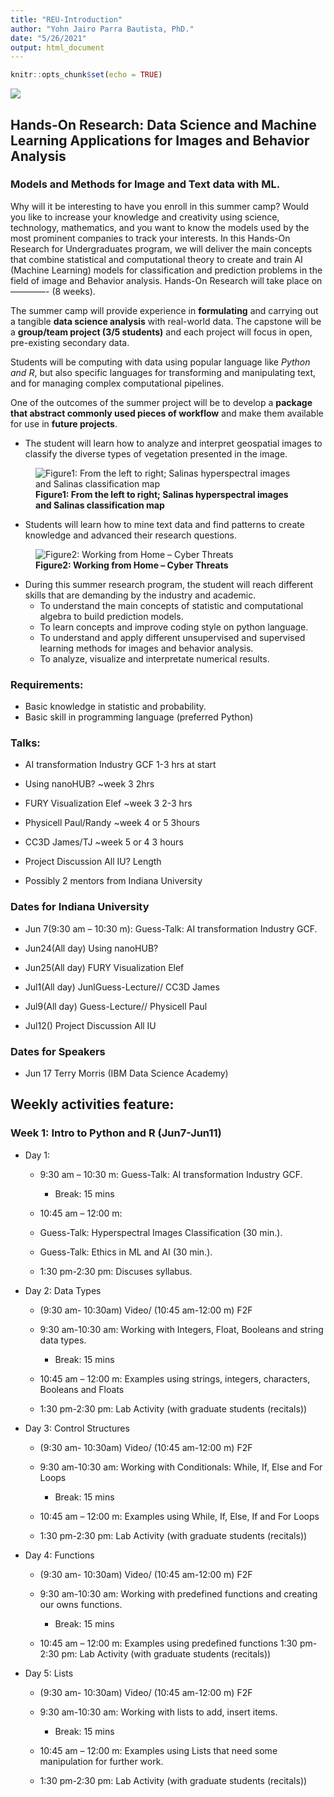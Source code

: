 ```yaml
---
title: "REU-Introduction"
author: "Yohn Jairo Parra Bautista, PhD."
date: "5/26/2021"
output: html_document
---
```


```r
knitr::opts_chunk$set(echo = TRUE)
```

![ ](Famulogo.png)

## Hands-On Research:  Data Science and Machine Learning Applications for Images and Behavior Analysis

### Models and Methods for Image and Text data with ML.

Why will it be interesting to have you enroll in this summer camp? Would you like to increase your knowledge and creativity using science, technology, mathematics, and you want to know the models used by the most prominent companies to track your interests. In this Hands-On Research for Undergraduates program, we will deliver the main concepts that combine statistical and computational theory to create and train AI (Machine Learning) models for classification and prediction problems in the field of image and Behavior analysis. Hands-On Research will take place on ------------- (8 weeks).    

The summer camp will provide experience in **formulating** and carrying out a tangible **data science analysis** with real-world data. The capstone will be a **group/team project (3/5 students)** and each project will focus in open, pre-existing secondary data.  

Students will be computing with data using popular language like *Python and R*, but also specific languages for transforming and manipulating text, and for managing complex computational pipelines.  

One of the outcomes of the summer project will be to develop a **package that abstract commonly used pieces of workflow** and make them available for use in **future projects**. 

* The student will learn how to analyze and interpret geospatial images to classify the diverse types of vegetation presented in the image.

![**Figure1: From the left to right; Salinas hyperspectral images and Salinas classification map**](image1Carlos.png)

* Students will learn how to mine text data and find patterns to create knowledge and advanced their research questions.  


![**Figure2: Working from Home – Cyber Threats**](imageYohn.png)

* During this summer research program, the student will reach different skills that are demanding by the industry and academic.  
    + To understand the main concepts of statistic and computational algebra to build prediction models. 
    + To learn concepts and improve coding style on python language.
    + To understand and apply different unsupervised and supervised learning methods for images and behavior analysis. 
    + To analyze, visualize and interpretate numerical results. 
    
### Requirements: 

* Basic knowledge in statistic and probability. 
* Basic skill in programming language (preferred Python) 

### Talks:

* AI transformation Industry GCF 1-3 hrs at start 

* Using nanoHUB? ~week 3 2hrs 

* FURY Visualization Elef ~week 3 2-3 hrs 

* Physicell Paul/Randy ~week 4 or 5 3hours 

* CC3D James/TJ ~week 5 or 4 3 hours 

* Project Discussion All IU? Length 

* Possibly 2 mentors from Indiana University

### Dates for Indiana University 

* Jun 7(9:30 am – 10:30 m): Guess-Talk: AI transformation Industry GCF. 

* Jun24(All day) Using nanoHUB? 

* Jun25(All day) FURY Visualization Elef 

* Jul1(All day) JunlGuess-Lecture// CC3D James 

* Jul9(All day) Guess-Lecture// Physicell Paul 

* Jul12() Project Discussion All IU 

### Dates for Speakers  

* Jun 17 Terry Morris (IBM Data Science Academy) 

## Weekly activities feature: 

### Week 1: Intro to Python and R (Jun7-Jun11) 

* Day 1:  

  - 9:30 am – 10:30 m: Guess-Talk: AI transformation Industry 	GCF. 

     + Break: 15 mins 

  - 10:45 am – 12:00 m: 	   

  - Guess-Talk: Hyperspectral Images Classification (30 min.).  

  - Guess-Talk: Ethics in ML and AI (30 min.). 

  - 1:30 pm-2:30 pm: Discuses syllabus.  

* Day 2:  Data Types 

  - (9:30 am- 10:30am) Video/ (10:45 am-12:00 m) F2F 

  - 9:30 am-10:30 am: Working with Integers, Float, Booleans 	and string data types. 

     + Break: 15 mins 

  - 10:45 am – 12:00 m: Examples using strings, integers,     	characters, Booleans and Floats 

  - 1:30 pm-2:30 pm: Lab Activity (with graduate students		(recitals)) 

* Day 3:  Control Structures 

  - (9:30 am- 10:30am) Video/ (10:45 am-12:00 m) F2F 

  - 9:30 am-10:30 am: Working with Conditionals: While, If, Else 	and For Loops 

     + Break: 15 mins 

  - 10:45 am – 12:00 m: Examples using While, If, Else, If and 	For Loops  

  - 1:30 pm-2:30 pm: Lab Activity (with graduate students		(recitals)) 

* Day 4:  Functions 

  - (9:30 am- 10:30am) Video/ (10:45 am-12:00 m) F2F 

  - 9:30 am-10:30 am: Working with predefined functions and 	creating our owns functions.  

     + Break: 15 mins 

  - 10:45 am – 12:00 m: Examples using predefined functions	1:30 pm-2:30 pm: Lab Activity (with graduate students		(recitals)) 

* Day 5:  Lists 

  - (9:30 am- 10:30am) Video/ (10:45 am-12:00 m) F2F 

  - 9:30 am-10:30 am: Working with lists to add, insert items.  

     + Break: 15 mins 

  - 10:45 am – 12:00 m: Examples using Lists that need some 	manipulation for further work. 	 

  - 1:30 pm-2:30 pm: Lab Activity (with graduate students		(recitals)) 
